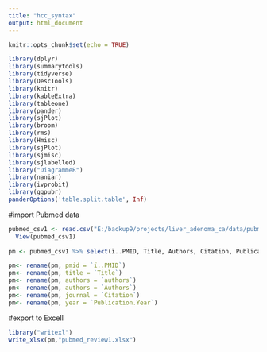 ```yaml
---
title: "hcc_syntax"
output: html_document
---
```


```r
knitr::opts_chunk$set(echo = TRUE)
```

```r
library(dplyr)
library(summarytools)
library(tidyverse)
library(DescTools)
library(knitr)
library(kableExtra)
library(tableone)
library(pander)
library(sjPlot)
library(broom)
library(rms)
library(Hmisc)
library(sjPlot)
library(sjmisc)
library(sjlabelled)
library("DiagrammeR")
library(naniar)
library(ivprobit)
library(ggpubr)
panderOptions('table.split.table', Inf)
```

#import Pubmed data
```r
pubmed_csv1 <- read.csv("E:/backup9/projects/liver_adenoma_ca/data/pubmed_csv1.csv")
  View(pubmed_csv1)
  
pm <- pubmed_csv1 %>% select(ï..PMID, Title, Authors, Citation, Publication.Year)

pm<- rename(pm, pmid = `ï..PMID`)
pm<- rename(pm, title = `Title`)
pm<- rename(pm, authors = `authors`)
pm<- rename(pm, authors = `Authors`)
pm<- rename(pm, journal = `Citation`)
pm<- rename(pm, year = `Publication.Year`)
```

#export to Excell
```r
library("writexl")
write_xlsx(pm,"pubmed_review1.xlsx")
```

